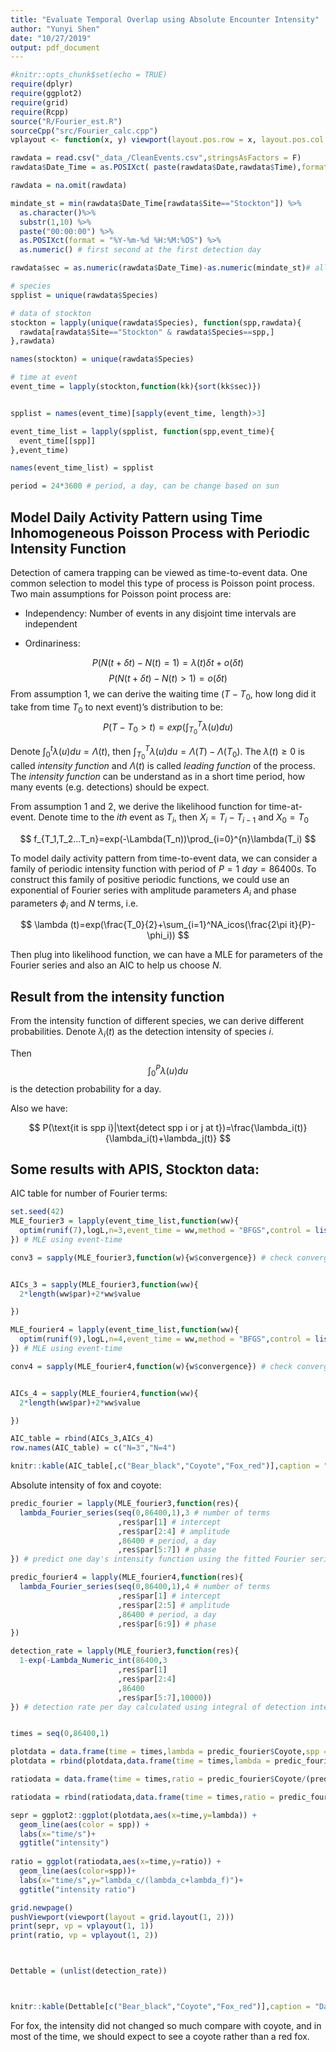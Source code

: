 ```yaml
---
title: "Evaluate Temporal Overlap using Absolute Encounter Intensity"
author: "Yunyi Shen"
date: "10/27/2019"
output: pdf_document
---
```


```r
#knitr::opts_chunk$set(echo = TRUE)
require(dplyr)
require(ggplot2)
require(grid)
require(Rcpp)
source("R/Fourier_est.R")
sourceCpp("src/Fourier_calc.cpp")
vplayout <- function(x, y) viewport(layout.pos.row = x, layout.pos.col = y)

rawdata = read.csv("_data_/CleanEvents.csv",stringsAsFactors = F)
rawdata$Date_Time = as.POSIXct( paste(rawdata$Date,rawdata$Time),format = "%Y/%m/%d %H:%M:%OS")

rawdata = na.omit(rawdata)

mindate_st = min(rawdata$Date_Time[rawdata$Site=="Stockton"]) %>%
  as.character()%>%
  substr(1,10) %>%
  paste("00:00:00") %>%
  as.POSIXct(format = "%Y-%m-%d %H:%M:%OS") %>%
  as.numeric() # first second at the first detection day

rawdata$sec = as.numeric(rawdata$Date_Time)-as.numeric(mindate_st)# all in seconds

# species
spplist = unique(rawdata$Species)

# data of stockton
stockton = lapply(unique(rawdata$Species), function(spp,rawdata){
  rawdata[rawdata$Site=="Stockton" & rawdata$Species==spp,]
},rawdata)

names(stockton) = unique(rawdata$Species)

# time at event
event_time = lapply(stockton,function(kk){sort(kk$sec)})


spplist = names(event_time)[sapply(event_time, length)>3]

event_time_list = lapply(spplist, function(spp,event_time){
  event_time[[spp]]
},event_time)

names(event_time_list) = spplist

period = 24*3600 # period, a day, can be change based on sun

```

## Model Daily Activity Pattern using Time Inhomogeneous Poisson Process with Periodic Intensity Function

Detection of camera trapping can be viewed as time-to-event data. One common selection to model this type of process is Poisson point process. Two main assumptions for Poisson point process are:

- Independency: Number of events in any disjoint time intervals are independent

- Ordinariness:

$$
P(N(t+\delta t)-N(t)=1)=\lambda(t)\delta t + o(\delta t)
$$
$$
P(N(t+\delta t)-N(t)>1)=o(\delta t)
$$
From assumption 1, we can derive the waiting time ($T-T_0$, how long did it take from time $T_0$ to next event)'s distribution to be:
$$
P(T-T_0>t)=exp(\int_{T_0}^{T}\lambda(u)du)
$$

Denote $\int_{0}^{t}\lambda(u)du=\Lambda(t)$, then $\int_{T_0}^{T}\lambda(u)du=\Lambda(T)-\Lambda(T_0)$. The $\lambda(t)\ge 0$ is called *intensity function* and $\Lambda(t)$ is called *leading function* of the process. The *intensity function* can be understand as in a short time period, how many events (e.g. detections) should be expect.

From assumption 1 and 2, we derive the likelihood function for time-at-event. Denote time to the $ith$ event as $T_i$, then $X_i=T_i-T_{i-1}$ and $X_0=T_0$

$$
f_{T_1,T_2...T_n}=exp(-\Lambda(T_n))\prod_{i=0}^{n}\lambda(T_i)
$$


To model daily activity pattern from time-to-event data, we can consider a family of periodic intensity function with period of $P=1\ day=86400s$. To construct this family of positive periodic functions, we could use an exponential of Fourier series with amplitude parameters $A_i$ and phase parameters $\phi_i$ and $N$ terms, i.e. 

$$
\lambda (t)=exp(\frac{T_0}{2}+\sum_{i=1}^NA_icos(\frac{2\pi it}{P}-\phi_i))
$$

Then plug into likelihood function, we can have a MLE for parameters of the Fourier series and also an AIC to help us choose $N$.


## Result from the intensity function

From the intensity function of different species, we can derive different probabilities. Denote $\lambda_i(t)$ as the detection intensity of species $i$.

Then 
$$\int_{0}^P\lambda(u)du$$ 
is the detection probability for a day. 

Also we have:

$$
P(\text{it is spp i}|\text{detect spp i or j at t})=\frac{\lambda_i(t)}{\lambda_i(t)+\lambda_j(t)}
$$

## Some results with APIS, Stockton data:

AIC table for number of Fourier terms:

```r
set.seed(42)
MLE_fourier3 = lapply(event_time_list,function(ww){
  optim(runif(7),logL,n=3,event_time = ww,method = "BFGS",control = list(maxit = 1000))
}) # MLE using event-time

conv3 = sapply(MLE_fourier3,function(w){w$convergence}) # check convergence


AICs_3 = sapply(MLE_fourier3,function(ww){
  2*length(ww$par)+2*ww$value

})

MLE_fourier4 = lapply(event_time_list,function(ww){
  optim(runif(9),logL,n=4,event_time = ww,method = "BFGS",control = list(maxit = 1000))
}) # MLE using event-time

conv4 = sapply(MLE_fourier4,function(w){w$convergence}) # check convergence


AICs_4 = sapply(MLE_fourier4,function(ww){
  2*length(ww$par)+2*ww$value

})

AIC_table = rbind(AICs_3,AICs_4)
row.names(AIC_table) = c("N=3","N=4")

knitr::kable(AIC_table[,c("Bear_black","Coyote","Fox_red")],caption = "Sample AIC table")

```


Absolute intensity of fox and coyote:

```r
predic_fourier = lapply(MLE_fourier3,function(res){
  lambda_Fourier_series(seq(0,86400,1),3 # number of terms
                        ,res$par[1] # intercept
                        ,res$par[2:4] # amplitude
                        ,86400 # period, a day
                        ,res$par[5:7]) # phase
}) # predict one day's intensity function using the fitted Fourier series

predic_fourier4 = lapply(MLE_fourier4,function(res){
  lambda_Fourier_series(seq(0,86400,1),4 # number of terms
                        ,res$par[1] # intercept
                        ,res$par[2:5] # amplitude
                        ,86400 # period, a day
                        ,res$par[6:9]) # phase
})

detection_rate = lapply(MLE_fourier3,function(res){
  1-exp(-Lambda_Numeric_int(86400,3
                        ,res$par[1]
                        ,res$par[2:4]
                        ,86400
                        ,res$par[5:7],10000))
}) # detection rate per day calculated using integral of detection intensity for a day


times = seq(0,86400,1)

plotdata = data.frame(time = times,lambda = predic_fourier$Coyote,spp = "Coyote")
plotdata = rbind(plotdata,data.frame(time = times,lambda = predic_fourier4$Fox_red,spp = "Red Fox"),data.frame(time = times,lambda = predic_fourier$Bear_black,spp = "Bear"))

ratiodata = data.frame(time = times,ratio = predic_fourier$Coyote/(predic_fourier$Coyote+predic_fourier4$Fox_red),spp = "coyote-fox")

ratiodata = rbind(ratiodata,data.frame(time = times,ratio = predic_fourier$Bear_black/(predic_fourier$Bear_black+predic_fourier4$Fox_red),spp = "bear-fox"),data.frame(time = times,ratio = predic_fourier$Bear/(predic_fourier$Coyote+predic_fourier$Bear_black),spp = "bear-coyote"))

sepr = ggplot2::ggplot(plotdata,aes(x=time,y=lambda)) + 
  geom_line(aes(color = spp)) + 
  labs(x="time/s")+
  ggtitle("intensity")
  
ratio = ggplot(ratiodata,aes(x=time,y=ratio)) + 
  geom_line(aes(color=spp))+
  labs(x="time/s",y="lambda_c/(lambda_c+lambda_f)")+
  ggtitle("intensity ratio")

grid.newpage()
pushViewport(viewport(layout = grid.layout(1, 2)))
print(sepr, vp = vplayout(1, 1))
print(ratio, vp = vplayout(1, 2))



Dettable = (unlist(detection_rate))



knitr::kable(Dettable[c("Bear_black","Coyote","Fox_red")],caption = "Daily Detection Probability",col.names = "P")

```

For fox, the intensity did not changed so much compare with coyote, and in most of the time, we should expect to see a coyote rather than a red fox.
